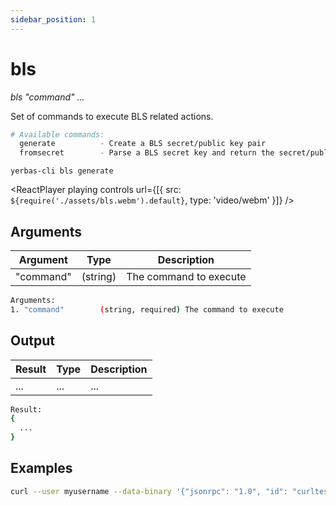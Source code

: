 ```yaml
---
sidebar_position: 1
---
```



# bls

_bls "command" ..._

Set of commands to execute BLS related actions.

```bash
# Available commands:
  generate          - Create a BLS secret/public key pair
  fromsecret        - Parse a BLS secret key and return the secret/public key pair

```

`yerbas-cli bls generate`

<ReactPlayer
  playing
  controls
  url={[{ src: `${require('./assets/bls.webm').default}`, type: 'video/webm' }]}
/>

## Arguments

| Argument  | Type     | Description            |
| --------- | -------- | ---------------------- |
| "command" | (string) | The command to execute |

```bash
Arguments:
1. "command"        (string, required) The command to execute
```

## Output

| Result | Type | Description |
| ------ | ---- | ----------- |
| ...    | ...  | ...         |

```bash
Result:
{
  ...
}
```

## Examples

```bash
curl --user myusername --data-binary '{"jsonrpc": "1.0", "id": "curltest", "method": "protx_register", "params": ["1075db55d416d3ca199f55b6084e2115b9345e16c5cf302fc80e9d5fbf5d48d", 0, "173.249.49.9:18369", "tsys1q2j57a4rtserh9022a63pvk3jqmg7un55stux0v", "003bc97fcd6023996f8703b4da34dedd1641bd45ed12ac7a4d74a529dd533ecb99d4fb8ddb04853bb110f0d747ee8e63", "tsys1qxh8am0c9w0q9kv7h7f9q2c4jrfjg63yawrgm0r", 5, "tsys1qxh8am0c9w0q9kv7h7f9q2c4jrfjg63yawrgm0r"]}' -H 'content-type: text/plain;' http://127.0.0.1:8370/
```
